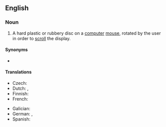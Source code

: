 ==English==
{{wikipedia|Scroll wheel}}

===Noun===
{{en-noun}}

# {{lb|en|computing}} A hard plastic or rubbery disc on a [[computer]] [[mouse]], rotated by the user in order to [[scroll]] the display.
#: {{ux|en|He was a '''mouse-wheel''' virtuoso, scrolling and zooming with ease.}}

====Synonyms====
* {{l|en|scroll wheel}}

====Translations====
{{trans-top|disc used for scrolling}}
* Czech: {{t|cs|skrolovací kolečko|n}}
* Dutch: {{t+|nl|muiswieltje|n}}, {{t|nl|scrollwieltje|n}}
* Finnish: {{t|fi|hiiren rulla}}
* French: {{t|fr|molette de souris|f}}
{{trans-mid}}
* Galician: {{t|gl|roda do rato|f}}
* German: {{t|de|Mausrad|n}}, {{t|de|Scrollrad|n}}
* Spanish: {{t|es|rueda del ratón}}
{{trans-bottom}}
